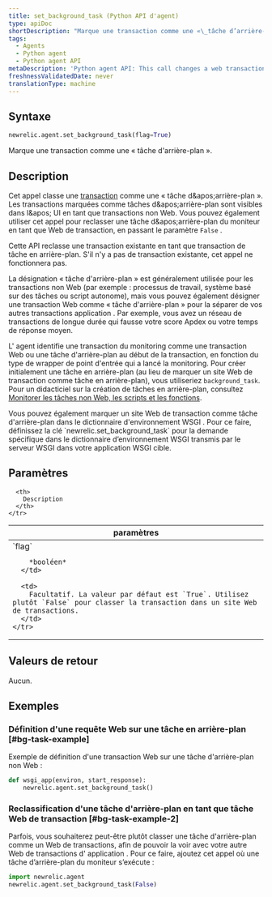 ```yaml
---
title: set_background_task (Python API d'agent)
type: apiDoc
shortDescription: "Marque une transaction comme une «\_tâche d’arrière-plan\_»."
tags:
  - Agents
  - Python agent
  - Python agent API
metaDescription: 'Python agent API: This call changes a web transaction to a non-web "background task".'
freshnessValidatedDate: never
translationType: machine
---
```


## Syntaxe

```py
newrelic.agent.set_background_task(flag=True)
```

Marque une transaction comme une « tâche d&apos;arrière-plan ».

## Description

Cet appel classe une [transaction](/docs/accounts-partnerships/education/getting-started-new-relic/glossary#transaction) comme une « tâche d&amp;apos;arrière-plan ». Les transactions marquées comme tâches d&amp;apos;arrière-plan sont visibles dans l&amp;apos; UI en tant que transactions non Web. Vous pouvez également utiliser cet appel pour reclasser une tâche d&amp;apos;arrière-plan du moniteur en tant que Web de transaction, en passant le paramètre `False` .

Cette API reclasse une transaction existante en tant que transaction de tâche en arrière-plan. S&apos;il n&apos;y a pas de transaction existante, cet appel ne fonctionnera pas.

La désignation « tâche d&apos;arrière-plan » est généralement utilisée pour les transactions non Web (par exemple : processus de travail, système basé sur des tâches ou script autonome), mais vous pouvez également désigner une transaction Web comme « tâche d&apos;arrière-plan » pour la séparer de vos autres transactions application . Par exemple, vous avez un réseau de transactions de longue durée qui fausse votre score Apdex ou votre temps de réponse moyen.

L&apos; agent identifie une transaction du monitoring comme une transaction Web ou une tâche d&apos;arrière-plan au début de la transaction, en fonction du type de wrapper de point d&apos;entrée qui a lancé la monitoring. Pour créer initialement une tâche en arrière-plan (au lieu de marquer un site Web de transaction comme tâche en arrière-plan), vous utiliseriez `background_task`. Pour un didacticiel sur la création de tâches en arrière-plan, consultez [Monitorer les tâches non Web, les scripts et les fonctions](/docs/agents/python-agent/supported-features/python-background-tasks).

<Callout variant="tip">
  Vous pouvez également marquer un site Web de transaction comme tâche d&apos;arrière-plan dans le dictionnaire d&apos;environnement WSGI . Pour ce faire, définissez la clé `newrelic.set_background_task` pour la demande spécifique dans le dictionnaire d’environnement WSGI transmis par le serveur WSGI dans votre application WSGI cible.
</Callout>

## Paramètres

<table>
  <thead>
    <tr>
      <th width="25%">
        paramètres
      </th>

      <th>
        Description
      </th>
    </tr>
  </thead>

  <tbody>
    <tr>
      <td>
        `flag`

        *booléen*
      </td>

      <td>
        Facultatif. La valeur par défaut est `True`. Utilisez plutôt `False` pour classer la transaction dans un site Web de transactions.
      </td>
    </tr>
  </tbody>
</table>

## Valeurs de retour

Aucun.

## Exemples

### Définition d&apos;une requête Web sur une tâche en arrière-plan [#bg-task-example]

Exemple de définition d&apos;une transaction Web sur une tâche d&apos;arrière-plan non Web :

```py
def wsgi_app(environ, start_response):
    newrelic.agent.set_background_task()
```

### Reclassification d&apos;une tâche d&apos;arrière-plan en tant que tâche Web de transaction [#bg-task-example-2]

Parfois, vous souhaiterez peut-être plutôt classer une tâche d&apos;arrière-plan comme un Web de transactions, afin de pouvoir la voir avec votre autre Web de transactions d&apos; application . Pour ce faire, ajoutez cet appel où une tâche d’arrière-plan du moniteur s’exécute :

```py
import newrelic.agent
newrelic.agent.set_background_task(False)
```